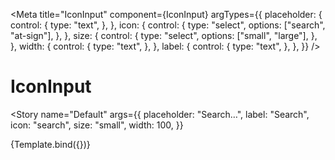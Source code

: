 
<Meta
  title="IconInput"
  component={IconInput}
  argTypes={{
    placeholder: {
      control: {
        type: "text",
      },
    },
    icon: {
      control: {
        type: "select",
        options: ["search", "at-sign"],
      },
    },
    size: {
      control: {
        type: "select",
        options: ["small", "large"],
      },
    },
    width: {
      control: {
        type: "text",
      },
    },
    label: {
      control: {
        type: "text",
      },
    },
  }}
/>


# IconInput

<Story
  name="Default"
  args={{
    placeholder: "Search…",
    label: "Search",
    icon: "search",
    size: "small",
    width: 100,
  }}
>
  {Template.bind({})}
</Story>
